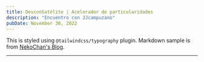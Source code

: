 ```yaml
---
title: DevconSatélite | Acelerador de particularidades
description: "Encuentro con JJcampuzano"
pubDate: November 30, 2022
---
```




This is styled using `@tailwindcss/typography` plugin. Markdown sample is from [NekoChan's Blog](https://neko-astro-blog.vercel.app/blog/hello-world).

---
